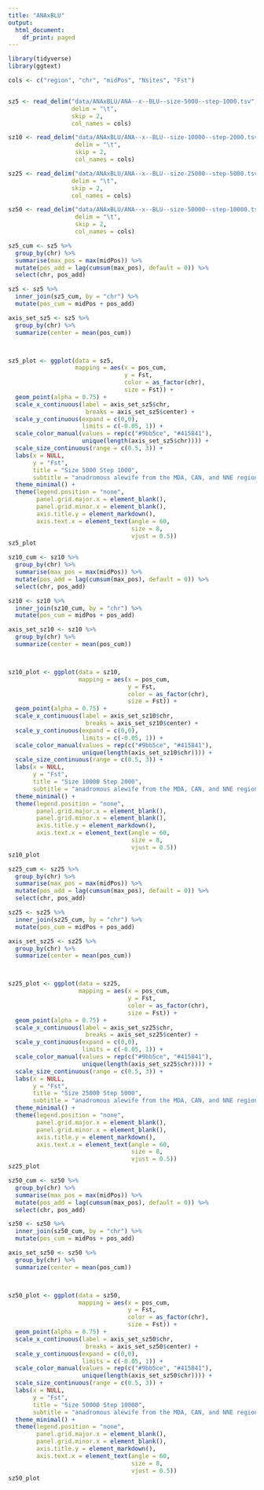 ```yaml
---
title: "ANAxBLU"
output:
  html_document:
    df_print: paged
---
```


```r
library(tidyverse)
library(ggtext)
```


```r
cols <- c("region", "chr", "midPos", "Nsites", "Fst")


sz5 <- read_delim("data/ANAxBLU/ANA--x--BLU--size-5000--step-1000.tsv", 
                  delim = "\t",
                  skip = 2,
                  col_names = cols)

sz10 <- read_delim("data/ANAxBLU/ANA--x--BLU--size-10000--step-2000.tsv",
                   delim = "\t",
                   skip = 2,
                   col_names = cols)

sz25 <- read_delim("data/ANAxBLU/ANA--x--BLU--size-25000--step-5000.tsv",
                  delim = "\t",
                  skip = 2,
                  col_names = cols)

sz50 <- read_delim("data/ANAxBLU/ANA--x--BLU--size-50000--step-10000.tsv",
                   delim = "\t",
                   skip = 2,
                   col_names = cols)
```


```r
sz5_cum <- sz5 %>%
  group_by(chr) %>%
  summarise(max_pos = max(midPos)) %>%
  mutate(pos_add = lag(cumsum(max_pos), default = 0)) %>%
  select(chr, pos_add)

sz5 <- sz5 %>%
  inner_join(sz5_cum, by = "chr") %>%
  mutate(pos_cum = midPos + pos_add)

axis_set_sz5 <- sz5 %>%
  group_by(chr) %>%
  summarize(center = mean(pos_cum))



sz5_plot <- ggplot(data = sz5, 
                   mapping = aes(x = pos_cum,
                                 y = Fst, 
                                 color = as_factor(chr),
                                 size = Fst)) +
  geom_point(alpha = 0.75) +
  scale_x_continuous(label = axis_set_sz5$chr,
                      breaks = axis_set_sz5$center) +
  scale_y_continuous(expand = c(0,0),
                     limits = c(-0.05, 1)) +
  scale_color_manual(values = rep(c("#9bb5ce", "#415841"),
                     unique(length(axis_set_sz5$chr)))) +
  scale_size_continuous(range = c(0.5, 3)) +
  labs(x = NULL,
       y = "Fst",
       title = "Size 5000 Step 1000",
       subtitle = "anadromous alewife from the MDA, CAN, and NNE regions vs the SNE region") +
  theme_minimal() +
  theme(legend.position = "none",
        panel.grid.major.x = element_blank(),
        panel.grid.minor.x = element_blank(),
        axis.title.y = element_markdown(),
        axis.text.x = element_text(angle = 60, 
                                   size = 8, 
                                   vjust = 0.5))
sz5_plot
```


```r
sz10_cum <- sz10 %>%
  group_by(chr) %>%
  summarise(max_pos = max(midPos)) %>%
  mutate(pos_add = lag(cumsum(max_pos), default = 0)) %>%
  select(chr, pos_add)

sz10 <- sz10 %>%
  inner_join(sz10_cum, by = "chr") %>%
  mutate(pos_cum = midPos + pos_add)

axis_set_sz10 <- sz10 %>%
  group_by(chr) %>%
  summarize(center = mean(pos_cum))



sz10_plot <- ggplot(data = sz10, 
                    mapping = aes(x = pos_cum, 
                                  y = Fst,
                                  color = as_factor(chr), 
                                  size = Fst)) +
  geom_point(alpha = 0.75) +
  scale_x_continuous(label = axis_set_sz10$chr,
                      breaks = axis_set_sz10$center) +
  scale_y_continuous(expand = c(0,0),
                     limits = c(-0.05, 1)) +
  scale_color_manual(values = rep(c("#9bb5ce", "#415841"),
                     unique(length(axis_set_sz10$chr)))) +
  scale_size_continuous(range = c(0.5, 3)) +
  labs(x = NULL,
       y = "Fst",
       title = "Size 10000 Step 2000",
       subtitle = "anadromous alewife from the MDA, CAN, and NNE regions vs the SNE region") +
  theme_minimal() +
  theme(legend.position = "none",
        panel.grid.major.x = element_blank(),
        panel.grid.minor.x = element_blank(),
        axis.title.y = element_markdown(),
        axis.text.x = element_text(angle = 60, 
                                   size = 8, 
                                   vjust = 0.5))
sz10_plot
```


```r
sz25_cum <- sz25 %>%
  group_by(chr) %>%
  summarise(max_pos = max(midPos)) %>%
  mutate(pos_add = lag(cumsum(max_pos), default = 0)) %>%
  select(chr, pos_add)

sz25 <- sz25 %>%
  inner_join(sz25_cum, by = "chr") %>%
  mutate(pos_cum = midPos + pos_add)

axis_set_sz25 <- sz25 %>%
  group_by(chr) %>%
  summarize(center = mean(pos_cum))



sz25_plot <- ggplot(data = sz25, 
                    mapping = aes(x = pos_cum, 
                                  y = Fst, 
                                  color = as_factor(chr), 
                                  size = Fst)) +
  geom_point(alpha = 0.75) +
  scale_x_continuous(label = axis_set_sz25$chr,
                      breaks = axis_set_sz25$center) +
  scale_y_continuous(expand = c(0,0),
                     limits = c(-0.05, 1)) +
  scale_color_manual(values = rep(c("#9bb5ce", "#415841"),
                     unique(length(axis_set_sz25$chr)))) +
  scale_size_continuous(range = c(0.5, 3)) +
  labs(x = NULL,
       y = "Fst",
       title = "Size 25000 Step 5000",
       subtitle = "anadromous alewife from the MDA, CAN, and NNE regions vs the SNE region") +
  theme_minimal() +
  theme(legend.position = "none",
        panel.grid.major.x = element_blank(),
        panel.grid.minor.x = element_blank(),
        axis.title.y = element_markdown(),
        axis.text.x = element_text(angle = 60, 
                                   size = 8, 
                                   vjust = 0.5))
sz25_plot
```


```r
sz50_cum <- sz50 %>%
  group_by(chr) %>%
  summarise(max_pos = max(midPos)) %>%
  mutate(pos_add = lag(cumsum(max_pos), default = 0)) %>%
  select(chr, pos_add)

sz50 <- sz50 %>%
  inner_join(sz50_cum, by = "chr") %>%
  mutate(pos_cum = midPos + pos_add)

axis_set_sz50 <- sz50 %>%
  group_by(chr) %>%
  summarize(center = mean(pos_cum))



sz50_plot <- ggplot(data = sz50, 
                    mapping = aes(x = pos_cum, 
                                  y = Fst, 
                                  color = as_factor(chr), 
                                  size = Fst)) +
  geom_point(alpha = 0.75) +
  scale_x_continuous(label = axis_set_sz50$chr,
                      breaks = axis_set_sz50$center) +
  scale_y_continuous(expand = c(0,0),
                     limits = c(-0.05, 1)) +
  scale_color_manual(values = rep(c("#9bb5ce", "#415841"),
                     unique(length(axis_set_sz50$chr)))) +
  scale_size_continuous(range = c(0.5, 3)) +
  labs(x = NULL,
       y = "Fst",
       title = "Size 50000 Step 10000",
       subtitle = "anadromous alewife from the MDA, CAN, and NNE regions vs the SNE region") +
  theme_minimal() +
  theme(legend.position = "none",
        panel.grid.major.x = element_blank(),
        panel.grid.minor.x = element_blank(),
        axis.title.y = element_markdown(),
        axis.text.x = element_text(angle = 60, 
                                   size = 8, 
                                   vjust = 0.5))
sz50_plot
```



